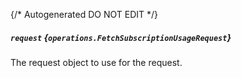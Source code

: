 {/* Autogenerated DO NOT EDIT  */}

##### `request` *{`operations.FetchSubscriptionUsageRequest`}*
The request object to use for the request.
<Collapsible openLabel={Labels.showProperties} closeLabel={Labels.hideProperties}>
    <FetchSubscriptionUsageRequest/>
</Collapsible>


